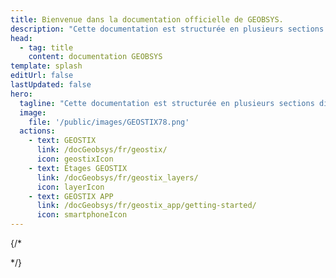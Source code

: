 ```yaml
---
title: Bienvenue dans la documentation officielle de GEOBSYS.
description: "Cette documentation est structurée en plusieurs sections distinctes : GEOSTIX, ses étages capteurs, et l'application mobile associée."
head:
  - tag: title
    content: documentation GEOBSYS
template: splash
editUrl: false
lastUpdated: false
hero:
  tagline: "Cette documentation est structurée en plusieurs sections distinctes : GEOSTIX, ses étages capteurs, et l'application mobile associée."
  image:
    file: '/public/images/GEOSTIX78.png'
  actions:
    - text: GEOSTIX
      link: /docGeobsys/fr/geostix/
      icon: geostixIcon
    - text: Étages GEOSTIX 
      link: /docGeobsys/fr/geostix_layers/
      icon: layerIcon
    - text: GEOSTIX APP 
      link: /docGeobsys/fr/geostix_app/getting-started/
      icon: smartphoneIcon
---
```



{/*  








<CardGrid>
  <LinkCard
    title="GEOSTIX"
    href="/fr/geostix/getting-started"
    description="Configure Starlight to support multiple languages."
    imageLight="geostixContoursGray.png"
    imageDark="geostixContoursWhite.png"
  />
  <LinkCard
    title="GEOSTIX LAYERS"
    href="/fr/geostix-layers/getting-started"
    imageLight="geostixContoursGray.png"
    imageDark="geostixContoursWhite.png"
  />
  <LinkCard
    title="GEOSTIX APP"
    href="/geostix-app/start"
    imageLight="geostixContoursGray.png"
    imageDark="geostixContoursWhite.png"
  />
</CardGrid>
*/}